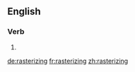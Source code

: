 ==English==

===Verb===
{{head|en}}

# {{present participle of|rasterize}}

[[de:rasterizing]]
[[fr:rasterizing]]
[[zh:rasterizing]]